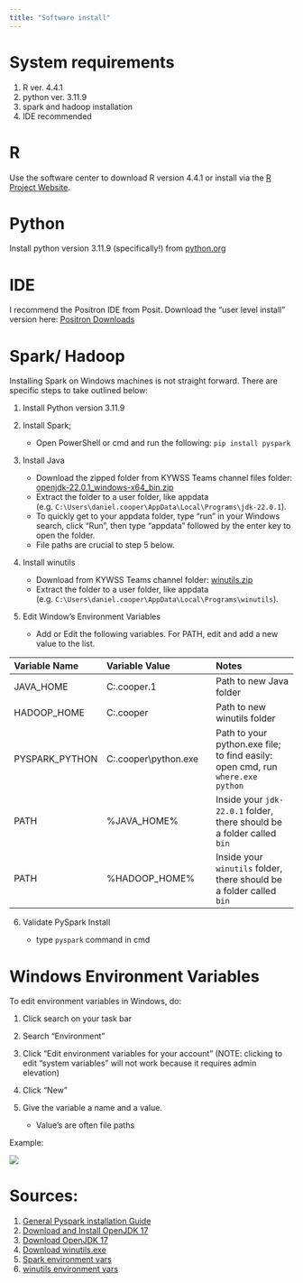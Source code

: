 ```yaml
---
title: "Software install"
---
```


# System requirements
1. R ver. 4.4.1
2. python ver. 3.11.9
3. spark and hadoop installation
4. IDE recommended

# R

Use the software center to download R version 4.4.1 or install via the [R Project Website](https://www.r-project.org/).

# Python

Install python version 3.11.9 (specifically!) from [python.org](https://www.python.org/downloads/release/python-3119/)

# IDE

I recommend the Positron IDE from Posit. Download the "user level install" version here: [Positron Downloads](https://positron.posit.co/download.html)

# Spark/ Hadoop

Installing Spark on Windows machines is not straight forward. There are specific steps to take outlined below:

1.  Install Python version 3.11.9

2.  Install Spark;

    -   Open PowerShell or cmd and run the following: `pip install pyspark`

3.  Install Java

    -   Download the zipped folder from KYWSS Teams channel files folder: [openjdk-22.0.1_windows-x64_bin.zip](https://kymsoffice.sharepoint.com/:u:/r/teams/WastewaterBasedEpidemiologyCHFSDPHKWSS-MSTeams/Shared%20Documents/Python%20Development/openjdk-22.0.1_windows-x64_bin.zip?csf=1&web=1&e=fDROpl)
    -   Extract the folder to a user folder, like appdata (e.g. `C:\Users\daniel.cooper\AppData\Local\Programs\jdk-22.0.1`).
    -   To quickly get to your appdata folder, type "run" in your Windows search, click "Run", then type "appdata" followed by the enter key to open the folder.
    -   File paths are crucial to step 5 below.

1.  Install winutils

    -   Download from KYWSS Teams channel folder: [winutils.zip](https://kymsoffice.sharepoint.com/:u:/r/teams/WastewaterBasedEpidemiologyCHFSDPHKWSS-MSTeams/Shared%20Documents/Python%20Development/winutils.zip?csf=1&web=1&e=TuGODe)
    -   Extract the folder to a user folder, like appdata (e.g. `C:\Users\daniel.cooper\AppData\Local\Programs\winutils`).

2.  Edit Window's Environment Variables

    -   Add or Edit the following variables. For PATH, edit and add a new value to the list.

| Variable Name  | Variable Value                                                             | Notes                                                                          |
|:---------------|:---------------------------------------------------------------------------|:-------------------------------------------------------------------------------|
| JAVA_HOME      | C:\Users\daniel.cooper\AppData\Local\Programs\jdk-22.0.1                   | Path to new Java folder                                                        |
| HADOOP_HOME    | C:\Users\daniel.cooper\AppData\Local\Programs\winutils                     | Path to new winutils folder                                                    |
| PYSPARK_PYTHON | C:\Users\daniel.cooper\AppData\Local\Programs\Python\Python311\\python.exe | Path to your python.exe file; to find easily: open cmd, run `where.exe python` |
| PATH           | %JAVA_HOME%\bin                                                            | Inside your `jdk-22.0.1` folder, there should be a folder called `bin`         |
| PATH           | %HADOOP_HOME%\bin                                                          | Inside your `winutils` folder, there should be a folder called `bin`           |

6.  Validate PySpark Install

    - type `pyspark` command in cmd

# Windows Environment Variables

To edit environment variables in Windows, do:

1. Click search on your task bar

2. Search "Environment"

3. Click "Edit environment variables for your account" (NOTE: clicking to edit "system variables" will not work because it requires admin elevation)

4. Click "New"

5. Give the variable a name and a value.

    - Value's are often file paths

Example:

![](windows-env-vars-example.png)

# Sources:

1.  [General Pyspark installation Guide](https://sparkbyexamples.com/pyspark-tutorial/#pyspark-installation)
2.  [Download and Install OpenJDK 17](https://www.codejava.net/java-se/download-and-install-openjdk-17)
3.  [Download OpenJDK 17](https://jdk.java.net/22/)
4.  [Download winutils.exe](https://github.com/steveloughran/winutils/tree/master/hadoop-3.0.0/bin)
5.  [Spark environment vars](https://stackoverflow.com/questions/30279783/apache-spark-how-to-use-pyspark-with-python-3)
6.  [winutils environment vars](https://stackoverflow.com/questions/50637728/pyspark-failed-to-locate-the-winutils-binary-in-the-hadoop-binary-path)
